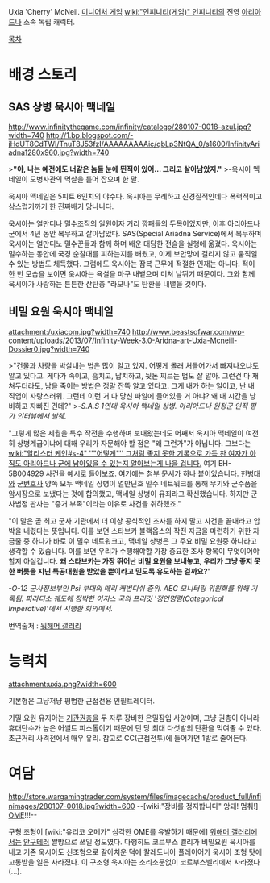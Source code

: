 Uxia 'Cherry' McNeil. [[미니어처 게임]] [[wiki:"인피니티(게임)" 인피니티]]의 진영 [[아리아드나]] 소속 독립 캐릭터.

[[목차]]
= 배경 스토리 =
== SAS 상병 욱시아 맥네일 ==
http://www.infinitythegame.com/infinity/catalogo/280107-0018-azul.jpg?width=740
http://1.bp.blogspot.com/-jHdUT8CdTWI/TnuT8J53fzI/AAAAAAAAAic/qbLp3NtQA_0/s1600/InfinityAriadna1280x960.jpg?width=740

>'''"야, 나는 예전에도 너같은 놈들 눈에 띈적이 있어… 그리고 살아남았지."'''
>-욱시아 멕네일이 모병사관의 멱살을 틀어 잡으며 한 말.

욱시아 맥네일은 5피트 6인치의 야수다. 욱시아는 무례하고 신경질적인데다 폭력적이고 상스럽기까기 한 진짜배기 망나니다.

욱시아는 얼만디나 밀수조직의 일원이자 거리 깡패들의 두목이었지만, 이후 아리아드나군에서 4년 동안 복무하고 살아남았다. SAS(Special Ariadna Service)에서 복무하며 욱시아는 얼만디노 밀수꾼들과 함께 하며 배운 대담한 전술을 실행에 옮겼다. 욱시아는 밀수하는 동안에 국경 순찰대를 피하는지를 배웠고, 이제 보안망에 걸리지 않고 움직일 수 있는 방법도 체득했다. 그럼에도 욱시아는 잠복 근무에 적절한 인재는 아니다. 적이 한 번 모습을 보이면 욱시아는 욕설을 마구 내뱉으며 미쳐 날뛰기 때문이다. 그와 함께 욱시아가 사랑하는 튼튼한 산탄총 "라모나"도 탄환을 내뱉을 것이다.

== 비밀 요원 욱시아 맥네일 ==
attachment:/uxiacom.jpg?width=740
http://www.beastsofwar.com/wp-content/uploads/2013/07/Infinity-Week-3.0-Aridna-art-Uxia-Mcneill-Dossier0.jpg?width=740

>"건물과 차량을 박살내는 법은 많이 알고 있지. 어떻게 몰래 처들어가서 빠져나오냐도 알고 있다고. 게다가 속이고, 훔치고, 납치하고, 뒷돈 찌르는 법도 잘 알아. 그런건 다 재쳐두더라도, 남을 죽이는 방법은 정말 잔뜩 알고 있다고. 그게 내가 하는 일이고, 난 내 직업이 자랑스러워. 그런데 이런 거 다 당신 파일에 들어있을 거 아냐? 왜 내 시간을 낭비하고 자빠진 건데?"
>''-S.A.S 1연대 욱시아 맥네일 상병. 아리아드나 원정군 인적 평가 인터뷰에서 발췌.''

"그렇게 많은 세월을 특수 작전을 수행하며 보내왔는데도 어째서 욱시아 맥네일이 여전히 상병계급이냐에 대해 우리가 자문해야 할 점은 "왜 그런가"가 아닙니다. 그보다는 [[wiki:"알리스터 케인#s-4" ''"어떻게"'' 그처럼 좋지 못한 기록으로 가득 찬 여자가 아직도 아리아드나 군에 남아있을 수 있는지 알아보는게 나을 겁니다.]] 여기 EH-5B004929 사건을 예시로 들어보죠. 여기에는 첨부 문서가 하나 붙어있습니다. [[헌병]]대와 군[[변호사]] 양쪽 모두 맥네일 상병이 얼만딘호 밀수 네트워크를 통해 무기와 군수품을 암시장으로 보냈다는 것에 합의했고, 맥네일 상병이 유죄라고 확신했습니다. 하지만 군사법정 판사는 "증거 부족"이라는 이유로 사건을 취하했죠."

"이 말은 곧 최고 군사 기관에서 더 이상 공식적인 조사를 하지 말고 사건을 끝내라고 압박을 내렸다는 뜻입니다. 이를 보면 스타브카 블랙옵스의 작전 자금을 마련하기 위한 자금줄 중 하나가 바로 이 밀수 네트워크고, 맥네일 상병은 그 주요 비밀 요원중 하나라고 생각할 수 있습니다. 이를 보면 우리가 수행해야할 가장 중요한 조사 항목이 무엇이어야 할지 아실겁니다. '''왜 스타브카는 가장 뛰어난 비밀 요원을 보내놓고, 우리가 그냥 좋지 못한 버릇을 지닌 특공대원을 받았을 뿐이라고 믿도록 유도하는 걸까요?'''"

''-O-12 군사정보부인 Psi 부대의 매리 캐번디쉬 중위. AEC 모니터링 위원회를 위해 기록됨. 파라디소 궤도에 정박한 이지스 국의 프리깃 '정언명령(Categorical Imperative)'에서 시행한 회의에서.''

번역출처 : [[워해머 갤러리]]

= 능력치 =
attachment:uxia.png?width=600

기본형은 그냥저냥 평범한 근접전용 인필트레이터.

기밀 요원 유지아는 [[기관권총]]을 두 자루 장비한 은밀잠입 사양이며, 그냥 권총이 아니라 휴대탄수가 높은 어썰트 피스톨이기 때문에 턴 당 최대 다섯발의 탄환을 먹여줄 수 있다. 초근거리 사격전에서 매우 유리. 참고로 CC(근접전투)에 들어가면 1발로 줄어든다.


= 여담 =

http://store.wargamingtrader.com/system/files/imagecache/product_full/infinimages/280107-0018.jpg?width=600
--[wiki:"장비를 정지합니다" 앙돼! 멈춰!] [[OME]]!!!--

구형 조형이 [wiki:"유리코 오메가" 심각한 OME를 유발하기 때문에] [[워해머 갤러리]]에서는 [[안구테러]] 짤방으로 쓰일 정도였다. 다행히도 코르부스 벨리가 비밀요원 욱시아를 내고 기존 욱시아도 신조형으로 갈아치운 덕에 칼레도니아 플레이어가 욱시아 조형 탓에 고통받을 일은 사라졌다. 이 구조형 욱시아는 소리소문없이 코르부스벨리에서 사라졌다(...).
